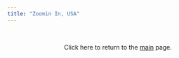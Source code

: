 ```yaml
---
title: "Zoomin In, USA"
---
```




<br>
<center>

Click here to return to the [main](index.html) page.